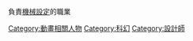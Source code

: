 {{Catnav|頁面分類|人类社会|文化|虛構|科幻}}
{{Catnav|頁面分類|人类社会|媒体|動畫|動畫關係者}}
{{Catnav|頁面分類|人类社会|人物|職業|動畫關係者}}
{{Catnav|頁面分類|人物|職業|動畫關係者}}
{{Catnav|頁面分類|人文學科|艺术|動畫|動畫關係者}}
{{Catnav|頁面分類|人文學科|文学|虛構|科幻}}

負責[[機械設定|機械設定]]的職業

[[Category:動畫相關人物|Category:動畫相關人物]]
[[Category:科幻|Category:科幻]]
[[Category:設計師|Category:設計師]]